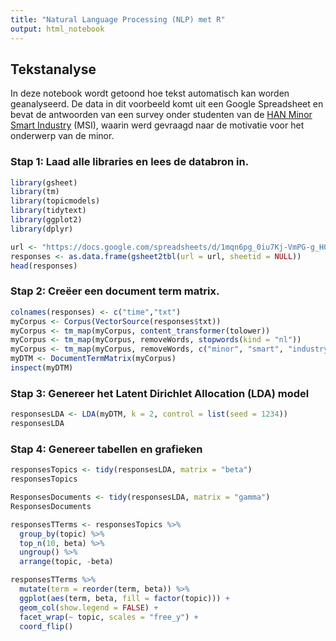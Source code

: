 ```yaml
---
title: "Natural Language Processing (NLP) met R"
output: html_notebook
---
```


## Tekstanalyse
In deze notebook wordt getoond hoe tekst automatisch kan worden geanalyseerd. De data in dit voorbeeld komt uit een Google Spreadsheet en bevat de antwoorden van een survey onder studenten van de [HAN Minor Smart Industry](https://witusj.github.io/MinorSI/) (MSI), waarin werd gevraagd naar de motivatie voor het onderwerp van de minor.

### Stap 1: Laad alle libraries en lees de databron in.

```r
library(gsheet)
library(tm)
library(topicmodels)
library(tidytext)
library(ggplot2)
library(dplyr)

url <- "https://docs.google.com/spreadsheets/d/1mqn6pg_0iu7Kj-VmPG-g_H0mK9Ib7YjmShzTkrcYUWw/edit?usp=sharing"
responses <- as.data.frame(gsheet2tbl(url = url, sheetid = NULL))
head(responses)
```

### Stap 2: Creëer een document term matrix.

```r
colnames(responses) <- c("time","txt")
myCorpus <- Corpus(VectorSource(responses$txt))
myCorpus <- tm_map(myCorpus, content_transformer(tolower))
myCorpus <- tm_map(myCorpus, removeWords, stopwords(kind = "nl"))
myCorpus <- tm_map(myCorpus, removeWords, c("minor", "smart", "industry"))
myDTM <- DocumentTermMatrix(myCorpus)
inspect(myDTM)

```

### Stap 3: Genereer het Latent Dirichlet Allocation (LDA) model

```r
responsesLDA <- LDA(myDTM, k = 2, control = list(seed = 1234))
responsesLDA
```

### Stap 4: Genereer tabellen en grafieken

```r

responsesTopics <- tidy(responsesLDA, matrix = "beta")
responsesTopics

ResponsesDocuments <- tidy(responsesLDA, matrix = "gamma")
ResponsesDocuments

responsesTTerms <- responsesTopics %>%
  group_by(topic) %>%
  top_n(10, beta) %>%
  ungroup() %>%
  arrange(topic, -beta)

responsesTTerms %>%
  mutate(term = reorder(term, beta)) %>%
  ggplot(aes(term, beta, fill = factor(topic))) +
  geom_col(show.legend = FALSE) +
  facet_wrap(~ topic, scales = "free_y") +
  coord_flip()
```


